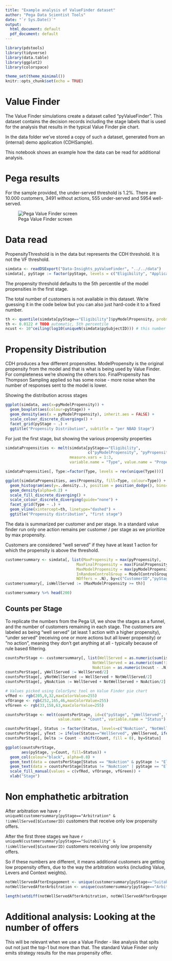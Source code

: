 ```yaml
---
title: "Example analysis of ValueFinder dataset"
author: "Pega Data Scientist Tools"
date: "`r Sys.Date()`"
output:
  html_document: default
  pdf_document: default
---
```


```r
library(pdstools)
library(tidyverse)
library(data.table)
library(ggplot2)
library(colorspace)

theme_set(theme_minimal())
knitr::opts_chunk$set(echo = TRUE)
```

# Value Finder

The Value Finder simulations create a dataset called "pyValueFinder". This dataset contains the decision records including
the stage labels that is used for the analysis that results in the typical Value Finder pie chart.

In the data folder we've stored a copy of such a dataset, generated from an (internal) demo application (CDHSample).

This notebook shows an example how the data can be read for additional analysis.

# Pega results

For the sample provided, the under-served threshold is 1.2%. There are 10.000 customers, 
3491 without actions, 555 under-served and 5954 well-served. 

![Pega Value Finder screen](pegarun_8_6_0.png)

# Data read

PropensityThreshold is in the data but represents the CDH threshold. It is not the VF threshold.

```r
simdata <- readDSExport("Data-Insights_pyValueFinder", "../../data")
simdata[, pyStage := factor(pyStage, levels = c("Eligibility", "Applicability", "Suitability", "Arbitration"))]
```

The propensity threshold defaults to the 5th percentile of the model propensities
in the first stage.

The total number of customers is not available in this dataset. We're guessing it 
in the code below but you can also just hard-code it to a fixed number.

```r
th <- quantile(simdata[pyStage=="Eligibility"]$pyModelPropensity, probs = 0.05) # seems close
th <- 0.0122 # TODO automatic, 5th percentile
ncust <- 10^ceiling(log10(uniqueN(simdata$pySubjectID))) # this number is not in the data, we're guessing it is a power of 10
```

# Propensity Distribution

CDH produces a few different propensities. ModelPropensity is the original propensity
from the model and that is what is being used by Value Finder. For completeness we're
showing the others too. FinalPropensity has Thompson Sampling applied so has some 
noise - more noise when the number of responses sent to the model is lower.

Showing the distribution across stages

```r
ggplot(simdata, aes(x=pyModelPropensity)) + 
  geom_boxplot(aes(colour=pyStage)) +
  geom_density(aes(x = pyModelPropensity), inherit.aes = FALSE) +
  scale_colour_discrete_divergingx() +
  facet_grid(pyStage ~ .) +
  ggtitle("Propensity Distribution", subtitle = "per NBAD Stage")
```

For just the first stage, but showing the various propensity properties

```r
simdataPropensities <- melt(simdata[pyStage=="Eligibility", 
                                    c("pyModelPropensity", "pyPropensity", "FinalPropensity")],
                            measure.vars = 1:3,
                            variable.name = "Type", value.name = "Propensity")

simdataPropensities[, Type:=factor(Type, levels = rev(unique(Type)))]

ggplot(simdataPropensities, aes(Propensity, fill=Type, colour=Type)) +
  geom_histogram(aes(y=..density..), position = position_dodge(), bins=40) +
  geom_density(alpha=0.2) +
  scale_fill_discrete_diverging() + 
  scale_colour_discrete_diverging(guide="none") + 
  facet_grid(Type ~ .) +
  geom_vline(xintercept=th, linetype="dashed") +
  ggtitle("Propensity distribution", "first stage")
```

The data is summarized per customer and per stage. In a standard value finder
run only one action remains per customer / per stage as we prioritize by max
propensity.

Customers are considered "well served" if they have at least 1 action for which
the propensity is above the threshold.

```r
customersummary <- simdata[, list(MaxPropensity = max(pyPropensity),
                               MaxFinalPropensity = max(FinalPropensity), # This includes Thompson sampling
                               MaxModelPropensity = max(pyModelPropensity), 
                               InRandomControlGroup = ModelControlGroup[which.max(pyModelPropensity)] == "Control",
                               NOffers = .N), by=c("CustomerID","pyStage")][order(CustomerID,pyStage)]
customersummary[, isWellServed := (MaxModelPropensity >= th)]

customersummary %>% head(200)
```

## Counts per Stage

To replicate the numbers from the Pega UI, we show the stages as a funnel, and
the number of customers remaining in each stage. The customers are labeled as
being "well served" (at least 1 action with a higher propensity), "under served"
(receiving one or more actions but all lower propensity) or "no action", meaning
they don't get anything at all - typically because of rule based filtering.

```r
countsPerStage <- customersummary[, list(WellServed = as.numeric(sum(isWellServed)), 
                                      NotWellServed = as.numeric(sum(!isWellServed)), 
                                      NoAction = as.numeric(ncust - .N)), by=pyStage]
countsPerStage[, yWellServed := WellServed/2]
countsPerStage[, yNotWellServed := WellServed + NotWellServed/2]
countsPerStage[, yNoAction := WellServed + NotWellServed + NoAction/2]

# Values picked using ColorSync tool on Value Finder pie chart
vfRed <- rgb(205,0,32,maxColorValue=255)
vfOrange <- rgb(252,165,46,maxColorValue=255)
vfGreen <- rgb(33,158,63,maxColorValue=255)

countsPerStage <- melt(countsPerStage, id=c("pyStage", "yWellServed", "yNotWellServed", "yNoAction"), 
                       value.name = "Count", variable.name = "Status")

countsPerStage[, Status := factor(Status, levels=c("NoAction", "NotWellServed", "WellServed"))]
countsPerStage[, yText := ifelse(Status=="WellServed", yWellServed, ifelse(Status=="NotWellServed", yNotWellServed, yNoAction))]
countsPerStage[, Delta := Count - shift(Count, fill = 0), by=Status]

ggplot(countsPerStage,
       aes(pyStage, y=Count, fill=Status)) +
  geom_col(colour="black", alpha=0.8) +
  geom_text(data = countsPerStage[Status == "NoAction" & pyStage != "Eligibility"], mapping = aes(label=paste0(Count, " (-", Delta, ")"), y=yText)) +
  geom_text(data = countsPerStage[Status != "NoAction" | pyStage == "Eligibility"], mapping = aes(label=Count, y=yText)) +
  scale_fill_manual(values = c(vfRed, vfOrange, vfGreen)) +
  xlab("Stage")
```

# Non emphathetic arbitration

After arbitration we have `r uniqueN(customersummary[pyStage=="Arbitration" & !isWellServed]$CustomerID)` 
customers that receive only low propensity offers.

After the first three stages we have `r uniqueN(customersummary[pyStage=="Suitability" & !isWellServed]$CustomerID)` customers
receiving only low propensity offers.

So if these numbers are different, it means additional customers are getting low propensity
offers, due to the way the arbitration works (including Value, Levers and Context weights).

```r
notWellServedAfterEngagement <- unique(customersummary[pyStage=="Suitability" & !isWellServed]$CustomerID)
notWellServedAfterArbitration <- unique(customersummary[pyStage=="Arbitration" & !isWellServed]$CustomerID)

length(setdiff(notWellServedAfterArbitration, notWellServedAfterEngagement))
```


# Additional analysis: Looking at the number of offers 

This will be relevant when we use a Value Finder - like analysis that spits
out not just the top-1 but more than that. The standard Value Finder only 
emits strategy results for the max propensity offer.














